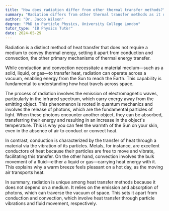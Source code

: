 ```yaml
---
title: "How does radiation differ from other thermal transfer methods?"
summary: "Radiation differs from other thermal transfer methods as it doesn't require a medium to transfer heat energy."
author: "Dr. Jacob Wilson"
degree: "PhD in Particle Physics, University College London"
tutor_type: "IB Physics Tutor"
date: 2024-05-29
---
```


Radiation is a distinct method of heat transfer that does not require a medium to convey thermal energy, setting it apart from conduction and convection, the other primary mechanisms of thermal energy transfer.

While conduction and convection necessitate a material medium—such as a solid, liquid, or gas—to transfer heat, radiation can operate across a vacuum, enabling energy from the Sun to reach the Earth. This capability is fundamental to understanding how heat travels across space.

The process of radiation involves the emission of electromagnetic waves, particularly in the infrared spectrum, which carry energy away from the emitting object. This phenomenon is rooted in quantum mechanics and involves the release of photons, which are the fundamental particles of light. When these photons encounter another object, they can be absorbed, transferring their energy and resulting in an increase in the object's temperature. This is why you can feel the warmth of the Sun on your skin, even in the absence of air to conduct or convect heat.

In contrast, conduction is characterized by the transfer of heat through a material via the vibration of its particles. Metals, for instance, are excellent conductors of heat because their particles are free to move and vibrate, facilitating this transfer. On the other hand, convection involves the bulk movement of a fluid—either a liquid or gas—carrying heat energy with it. This explains why a warm breeze feels pleasant on a hot day, as the moving air transports heat.

In summary, radiation is unique among heat transfer methods because it does not depend on a medium. It relies on the emission and absorption of photons, which can traverse the vacuum of space. This sets it apart from conduction and convection, which involve heat transfer through particle vibrations and fluid movement, respectively.
    